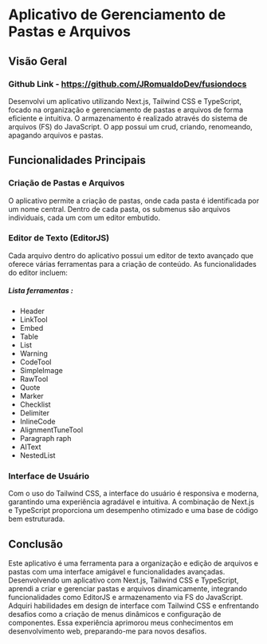 
# Aplicativo de Gerenciamento de Pastas e Arquivos

## Visão Geral

### Github Link - https://github.com/JRomualdoDev/fusiondocs

Desenvolvi um aplicativo utilizando Next.js, Tailwind CSS e TypeScript, focado na organização e gerenciamento de pastas e 
arquivos de forma eficiente e intuitiva. O armazenamento é realizado através do sistema de arquivos (FS) do JavaScript.
O app possui um crud, criando, renomeando, apagando arquivos e pastas.

## Funcionalidades Principais

### Criação de Pastas e Arquivos

O aplicativo permite a criação de pastas, onde cada pasta é identificada por um nome central. Dentro de cada pasta, os submenus são arquivos individuais, cada um com um editor embutido.

### Editor de Texto (EditorJS)

Cada arquivo dentro do aplicativo possui um editor de texto avançado que oferece várias ferramentas para a criação de conteúdo. As funcionalidades do editor incluem:

##### Lista ferramentas : 
- Header
- LinkTool
- Embed 
- Table 
- List 
- Warning
- CodeTool 
- SimpleImage 
- RawTool 
- Quote 
- Marker 
- Checklist 
- Delimiter 
- InlineCode 
- AlignmentTuneTool 
- Paragraph raph
- AIText 
- NestedList

### Interface de Usuário

Com o uso do Tailwind CSS, a interface do usuário é responsiva e moderna, garantindo uma experiência agradável e intuitiva. 
A combinação de Next.js e TypeScript proporciona um desempenho otimizado e uma base de código bem estruturada.


## Conclusão

Este aplicativo é uma ferramenta para a organização e edição de arquivos e pastas com uma interface amigável e 
funcionalidades avançadas.
Desenvolvendo um aplicativo com Next.js, Tailwind CSS e TypeScript, aprendi a criar e gerenciar pastas e arquivos dinamicamente, 
integrando funcionalidades como EditorJS e armazenamento via FS do JavaScript. Adquiri habilidades em design de interface com Tailwind CSS 
e enfrentando desafios como a criação de menus dinâmicos e configuração de componentes. Essa experiência aprimorou meus conhecimentos em 
desenvolvimento web, preparando-me para novos desafios.
